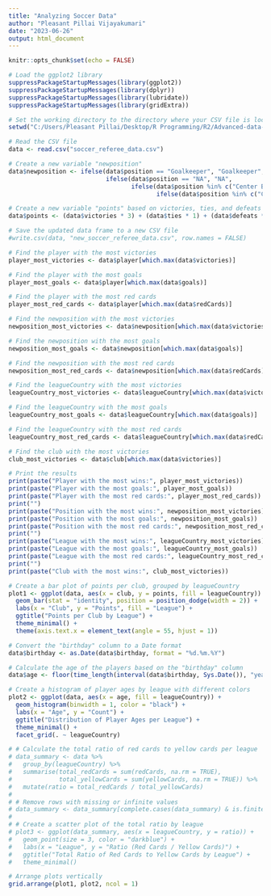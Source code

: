 ```yaml
---
title: "Analyzing Soccer Data"
author: "Pleasant Pillai Vijayakumari"
date: "2023-06-26"
output: html_document
---
```


```r
knitr::opts_chunk$set(echo = FALSE)
```

```r

# Load the ggplot2 library
suppressPackageStartupMessages(library(ggplot2))
suppressPackageStartupMessages(library(dplyr))
suppressPackageStartupMessages(library(lubridate))
suppressPackageStartupMessages(library(gridExtra))

# Set the working directory to the directory where your CSV file is located
setwd("C:/Users/Pleasant Pillai/Desktop/R Programming/R2/Advanced-data-processing-with-R/Projects/alexanderwinterstetter")

# Read the CSV file
data <- read.csv("soccer_referee_data.csv")

# Create a new variable "newposition"
data$newposition <- ifelse(data$position == "Goalkeeper", "Goalkeeper",
                           ifelse(data$position == "NA", "NA",
                                  ifelse(data$position %in% c("Center Back", "Left Fullback", "Right Fullback"), "Defense",
                                         ifelse(data$position %in% c("Center Midfielder", "Defensive Midfielder", "Left Midfielder", "Right Midfielder"), "Midfielder", "Offense"))))

# Create a new variable "points" based on victories, ties, and defeats
data$points <- (data$victories * 3) + (data$ties * 1) + (data$defeats * 0)

# Save the updated data frame to a new CSV file
#write.csv(data, "new_soccer_referee_data.csv", row.names = FALSE)

# Find the player with the most victories
player_most_victories <- data$player[which.max(data$victories)]

# Find the player with the most goals
player_most_goals <- data$player[which.max(data$goals)]

# Find the player with the most red cards
player_most_red_cards <- data$player[which.max(data$redCards)]

# Find the newposition with the most victories
newposition_most_victories <- data$newposition[which.max(data$victories)]

# Find the newposition with the most goals
newposition_most_goals <- data$newposition[which.max(data$goals)]

# Find the newposition with the most red cards
newposition_most_red_cards <- data$newposition[which.max(data$redCards)]

# Find the leagueCountry with the most victories
leagueCountry_most_victories <- data$leagueCountry[which.max(data$victories)]

# Find the leagueCountry with the most goals
leagueCountry_most_goals <- data$leagueCountry[which.max(data$goals)]

# Find the leagueCountry with the most red cards
leagueCountry_most_red_cards <- data$leagueCountry[which.max(data$redCards)]

# Find the club with the most victories
club_most_victories <- data$club[which.max(data$victories)]

# Print the results
print(paste("Player with the most wins:", player_most_victories))
print(paste("Player with the most goals:", player_most_goals))
print(paste("Player with the most red cards:", player_most_red_cards))
print("")
print(paste("Position with the most wins:", newposition_most_victories))
print(paste("Position with the most goals:", newposition_most_goals))
print(paste("Position with the most red cards:", newposition_most_red_cards))
print("")
print(paste("League with the most wins:", leagueCountry_most_victories))
print(paste("League with the most goals:", leagueCountry_most_goals))
print(paste("League with the most red cards:", leagueCountry_most_red_cards))
print("")
print(paste("Club with the most wins:", club_most_victories))

# Create a bar plot of points per club, grouped by leagueCountry
plot1 <- ggplot(data, aes(x = club, y = points, fill = leagueCountry)) +
  geom_bar(stat = "identity", position = position_dodge(width = 2)) +
  labs(x = "Club", y = "Points", fill = "League") +
  ggtitle("Points per Club by League") +
  theme_minimal() +
  theme(axis.text.x = element_text(angle = 55, hjust = 1))

# Convert the "birthday" column to a Date format
data$birthday <- as.Date(data$birthday, format = "%d.%m.%Y")

# Calculate the age of the players based on the "birthday" column
data$age <- floor(time_length(interval(data$birthday, Sys.Date()), "years"))

# Create a histogram of player ages by league with different colors
plot2 <- ggplot(data, aes(x = age, fill = leagueCountry)) +
  geom_histogram(binwidth = 1, color = "black") +
  labs(x = "Age", y = "Count") +
  ggtitle("Distribution of Player Ages per League") +
  theme_minimal() +
  facet_grid(. ~ leagueCountry)

# # Calculate the total ratio of red cards to yellow cards per league
# data_summary <- data %>%
#   group_by(leagueCountry) %>%
#   summarise(total_redCards = sum(redCards, na.rm = TRUE),
#             total_yellowCards = sum(yellowCards, na.rm = TRUE)) %>%
#   mutate(ratio = total_redCards / total_yellowCards)
# 
# # Remove rows with missing or infinite values
# data_summary <- data_summary[complete.cases(data_summary) & is.finite(data_summary$ratio), ]
# 
# # Create a scatter plot of the total ratio by league
# plot3 <- ggplot(data_summary, aes(x = leagueCountry, y = ratio)) +
#   geom_point(size = 3, color = "darkblue") +
#   labs(x = "League", y = "Ratio (Red Cards / Yellow Cards)") +
#   ggtitle("Total Ratio of Red Cards to Yellow Cards by League") +
#   theme_minimal()

# Arrange plots vertically
grid.arrange(plot1, plot2, ncol = 1)

```

